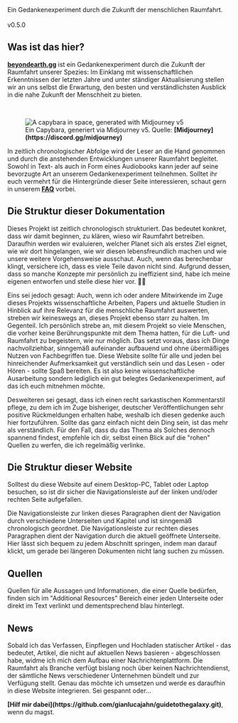 
<GuideToTheGalaxy />
Ein Gedankenexperiment durch die Zukunft der menschlichen Raumfahrt. <br/> <br/>
v0.5.0

## Was ist das hier?
<strong>[beyondearth.gg](http://beyondearth.gg/)</strong> ist ein Gedankenexperiment durch die Zukunft der Raumfahrt unserer Spezies: Im Einklang mit wissenschaftlichen Erkenntnissen der letzten Jahre und unter ständiger Aktualisierung stellen wir an uns selbst die Erwartung, den besten und verständlichsten Ausblick in die nahe Zukunft der Menschheit zu bieten. 

<br />
<figure>
<Image src={require(".//../../resources/images/capybara.png")} alt="A capybara in space, generated with Midjourney v5" />
<figcaption style={{ color: "rgb(156, 156, 156)", fontSize: "14px", marginTop: "2px" }}>Ein Capybara, generiert via Midjourney v5. Quelle: <strong>[Midjourney](https://discord.gg/midjourney)</strong></figcaption>
</figure>

In zeitlich chronologischer Abfolge wird der Leser an die Hand genommen und durch die anstehenden Entwicklungen unserer Raumfahrt begleitet. Sowohl in Text- als auch in Form eines Audiobooks kann jeder auf seine bevorzugte Art an unserem Gedankenexperiment teilnehmen. Solltet ihr euch vermehrt für die Hintergründe dieser Seite interessieren, schaut gern in unserem <strong>[FAQ](https://guidetothegalaxy.vercel.app/about)</strong> vorbei.

## Die Struktur dieser Dokumentation
Dieses Projekt ist zeitlich chronologisch strukturiert. Das bedeutet konkret, dass wir damit beginnen, zu klären, wieso wir Raumfahrt betreiben. Daraufhin werden wir evaluieren, welcher Planet sich als erstes Ziel eignet, wie wir dort hingelangen, wie wir diesen lebensfreundlich machen und wie unsere weitere Vorgehensweise ausschaut. Auch, wenn das berechenbar klingt, versichere ich, dass es viele Teile davon nicht sind. Aufgrund dessen, dass so manche Konzepte mir persönlich zu ineffizient sind, habe ich meine eigenen entworfen und stelle diese hier vor. 👨‍🏫

Eins sei jedoch gesagt: Auch, wenn ich oder andere Mitwirkende im Zuge dieses Projekts wissenschaftliche Arbeiten, Papers und aktuelle Studien in Hinblick auf ihre Relevanz für die menschliche Raumfahrt auswerten, streben wir keineswegs an, dieses Projekt ebenso starr zu halten. Im Gegenteil. Ich persönlich strebe an, mit diesem Projekt so viele Menschen, die vorher keine Berührungspunkte mit dem Thema hatten, für die Luft- und Raumfahrt zu begeistern, wie nur möglich. Das setzt voraus, dass ich Dinge nachvollziehbar, sinngemäß aufeinander aufbauend und ohne übermäßiges Nutzen von Fachbegriffen tue. Diese Website sollte für alle und jeden bei hinreichender Aufmerksamkeit gut verständlich sein und das Lesen - oder Hören - sollte Spaß bereiten. Es ist also keine wissenschaftliche Ausarbeitung sondern lediglich ein gut belegtes Gedankenexperiment, auf das ich euch mitnehmen möchte.

Desweiteren sei gesagt, dass ich einen recht sarkastischen Kommentarstil pflege, zu dem ich im Zuge bisheriger, deutscher Veröffentlichungen sehr positive Rückmeldungen erhalten habe, weshalb ich diesen gedenke auch hier fortzuführen. Sollte das ganz einfach nicht dein Ding sein, ist das mehr als verständlich. Für den Fall, dass du das Thema als Solches dennoch spannend findest, empfehle ich dir, selbst einen Blick auf die "rohen" Quellen zu werfen, die ich regelmäßig verlinke. 

## Die Struktur dieser Website
Solltest du diese Website auf einem Desktop-PC, Tablet oder Laptop besuchen, so ist dir sicher die Navigationsleiste auf der linken und/oder rechten Seite aufgefallen.

Die Navigationsleiste zur linken dieses Paragraphen dient der Navigation durch verschiedene Unterseiten und Kapitel und ist sinngemäß chronologisch geordnet. Die Navigationsleiste zur rechten dieses Paragraphen dient der Navigation durch die aktuell geöffnete Unterseite. Hier lässt sich bequem zu jedem Abschnitt springen, indem man darauf klickt, um gerade bei längeren Dokumenten nicht lang suchen zu müssen.

## Quellen
Quellen für alle Aussagen und Informationen, die einer Quelle bedürfen, finden sich im "Additional Resources" Bereich einer jeden Unterseite oder direkt im Text verlinkt und dementsprechend blau hinterlegt.

## News
Sobald ich das Verfassen, Einpflegen und Hochladen statischer Artikel - das bedeutet, Artikel, die nicht auf aktuellen News basieren - abgeschlossen habe, widme ich mich dem Aufbau einer Nachrichtenplattform. Die Raumfahrt als Branche verfügt bislang noch über keinen Nachrichtendienst, der sämtliche News verschiedener Unternehmen bündelt und zur Verfügung stellt. Genau das möchte ich umsetzen und werde es daraufhin in diese Website integrieren. Sei gespannt oder...

 
<Callout emoji="💡">
    <strong>[Hilf mir dabei](https://github.com/gianlucajahn/guidetothegalaxy.git)</strong>, wenn du magst.
</Callout>
